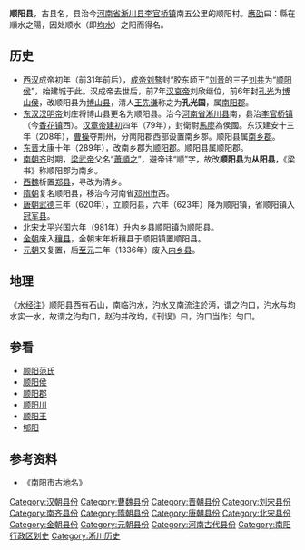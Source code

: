 {{coord|32.785009|N|111.580381|E|region:CN_type:city|display=title}}
'''顺阳县'''，古县名，县治今[[河南省|河南省]][[淅川县|淅川县]][[李官桥镇|李官桥镇]]南五公里的顺阳村。[[應劭|應劭]]曰：縣在順水之陽，因处顺水（即[[均水|均水]]）之阳而得名。

==历史==
*[[西汉|西汉]]成帝初年（前31年前后），[[汉成帝|成帝刘骜]]封“胶东顷王”[[刘音_(胶东王)|刘音]]的三子[[刘共|刘共]]为“[[顺阳侯|顺阳侯]]”，始建城于此。汉成帝去世后，前7年[[汉哀帝|汉哀帝]]刘欣继位，前6年封[[孔光|孔光]]为[[博山侯|博山侯]]，改顺阳县为[[博山县_(古代)|博山县]]，清人[[王先谦|王先谦]]称之为'''孔光国'''，属[[南阳郡|南阳郡]]。
*[[东汉|东汉]][[汉明帝|汉明帝]]刘庄将博山县更名为顺阳县。治今[[河南省|河南省]][[淅川县|淅川县]]南，县治[[李官桥镇|李官桥镇]]（今[[香花镇|香花镇]]西）。[[汉章帝|汉章帝]][[建初_(东汉)|建初]]四年（79年），封衛尉[[馬廖|馬廖]]為侯國。东汉建安十三年（208年），[[曹操|曹操]]夺荆州，分南阳郡西部设置南乡郡。顺阳县属[[南乡郡|南乡郡]]。
*[[东晋|东晋]]太康十年（289年），改南乡郡为[[顺阳郡|顺阳郡]]。顺阳县属顺阳郡。
*[[南朝齐|南朝齐]]时期，[[梁武帝|梁武帝]]父名“[[蕭順之|蕭順之]]”，避帝讳“顺”字，故改'''顺阳县'''为'''从阳县'''，《梁书》称顺阳郡为南乡。
*[[西魏|西魏]]析置[[郑县|郑县]]，寻改为清乡。
*[[隋朝|隋朝]]复名顺阳县，移治今河南省[[邓州市|邓州市]]西。
*[[唐朝|唐朝]][[武德|武德]]三年（620年），立顺阳县，六年（623年）降为顺阳镇，省顺阳镇入[[冠军县|冠军县]]。
*[[北宋|北宋]][[太平兴国|太平兴国]]六年（981年）升[[内乡县|内乡县]]顺阳镇为顺阳县。
*[[金朝|金朝]]废入[[穰县|穰县]]，金朝末年析穰县于顺阳镇置顺阳县。
*[[元朝|元朝]]又复置，后[[至元_(元惠宗)|至元]]二年（1336年）废入[[内乡县|内乡县]]。

==地理==
《[[水经注|水经注]]》顺阳县西有石山，南临汋水，汋水又南流注於沔，谓之汋口，汋水与均水实一水，故谓之汋均口，赵汋并改均，《刊误》曰，汋口当作氵匀口。

==参看==
*[[顺阳范氏|顺阳范氏]]
*[[顺阳侯|顺阳侯]]
*[[顺阳郡|顺阳郡]]
*[[顺阳川|顺阳川]]
*[[顺阳王|顺阳王]]
*[[郇阳|郇阳]]

==参考资料==
*《南阳市古地名》
{{已废的南阳市古代行政区划}}
[[Category:汉朝县份|Category:汉朝县份]]
[[Category:曹魏县份|Category:曹魏县份]]
[[Category:晋朝县份|Category:晋朝县份]]
[[Category:刘宋县份|Category:刘宋县份]]
[[Category:南齐县份|Category:南齐县份]]
[[Category:隋朝县份|Category:隋朝县份]]
[[Category:唐朝县份|Category:唐朝县份]]
[[Category:北宋县份|Category:北宋县份]]
[[Category:金朝县份|Category:金朝县份]]
[[Category:元朝县份|Category:元朝县份]]
[[Category:河南古代县份|Category:河南古代县份]]
[[Category:南阳行政区划史|Category:南阳行政区划史]]
[[Category:淅川历史|Category:淅川历史]]